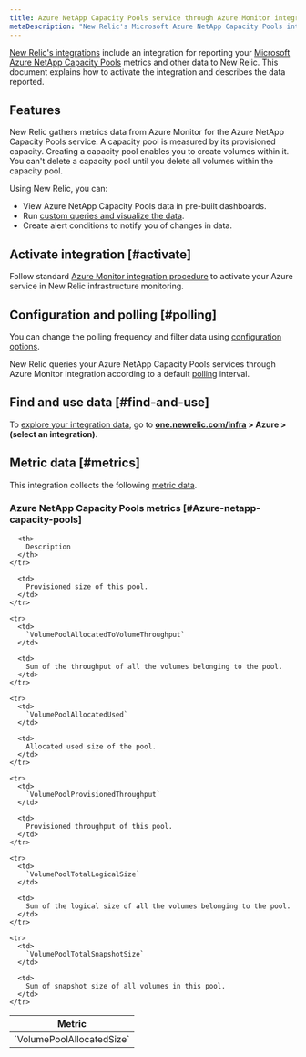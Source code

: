 ```yaml
---
title: Azure NetApp Capacity Pools service through Azure Monitor integration
metaDescription: "New Relic's Microsoft Azure NetApp Capacity Pools integration: what data it reports and how to enable it."
---
```


[New Relic's integrations](/docs/infrastructure/integrations-getting-started/getting-started/introduction-infrastructure-integrations) include an integration for reporting your [Microsoft Azure NetApp Capacity Pools](https://learn.microsoft.com/en-us/azure/azure-netapp-files/azure-netapp-files-set-up-capacity-pool) metrics and other data to New Relic. This document explains how to activate the integration and describes the data reported.

## Features

New Relic gathers metrics data from Azure Monitor for the Azure NetApp Capacity Pools service. A capacity pool is measured by its provisioned capacity. Creating a capacity pool enables you to create volumes within it. You can't delete a capacity pool until you delete all volumes within the capacity pool.

Using New Relic, you can:

* View Azure NetApp Capacity Pools data in pre-built dashboards.
* Run [custom queries and visualize the data](/docs/infrastructure/integrations-getting-started/getting-started/use-integration-data-new-relic-insights).
* Create alert conditions to notify you of changes in data.

## Activate integration [#activate]

Follow standard [Azure Monitor integration procedure](/docs/infrastructure/microsoft-azure-integrations/azure-integrations-list/azure-monitor) to activate your Azure service in New Relic infrastructure monitoring.

## Configuration and polling [#polling]

You can change the polling frequency and filter data using [configuration options](/docs/infrastructure/microsoft-azure-integrations/azure-integrations-list/azure-monitor/#settings).

New Relic queries your Azure NetApp Capacity Pools services through Azure Monitor integration according to a default [polling](/docs/infrastructure/microsoft-azure-integrations/azure-integrations-list/azure-monitor/#settings) interval.

## Find and use data [#find-and-use]

To [explore your integration data](/docs/infrastructure/integrations/find-use-infrastructure-integration-data), go to **[one.newrelic.com/infra](https://one.newrelic.com/infra) > Azure > (select an integration)**.

## Metric data [#metrics]

This integration collects the following [metric data](/docs/infrastructure/integrations-getting-started/getting-started/understand-integration-data-data-types#metric).

### Azure NetApp Capacity Pools metrics [#Azure-netapp-capacity-pools]

<table>
  <thead>
    <tr>
      <th style={{ width: "300px" }}>
        Metric
      </th>

      <th>
        Description
      </th>
    </tr>
  </thead>

  <tbody>
    <tr>
      <td>
        `VolumePoolAllocatedSize`
      </td>

      <td>
        Provisioned size of this pool.
      </td>
    </tr>

    <tr>
      <td>
        `VolumePoolAllocatedToVolumeThroughput`
      </td>

      <td>
        Sum of the throughput of all the volumes belonging to the pool.
      </td>
    </tr>

    <tr>
      <td>
        `VolumePoolAllocatedUsed`
      </td>

      <td>
        Allocated used size of the pool.
      </td>
    </tr>

    <tr>
      <td>
        `VolumePoolProvisionedThroughput`
      </td>

      <td>
        Provisioned throughput of this pool.
      </td>
    </tr>

    <tr>
      <td>
        `VolumePoolTotalLogicalSize`
      </td>

      <td>
        Sum of the logical size of all the volumes belonging to the pool.
      </td>
    </tr>

    <tr>
      <td>
        `VolumePoolTotalSnapshotSize`
      </td>

      <td>
        Sum of snapshot size of all volumes in this pool.
      </td>
    </tr> 
  </tbody>
</table>
